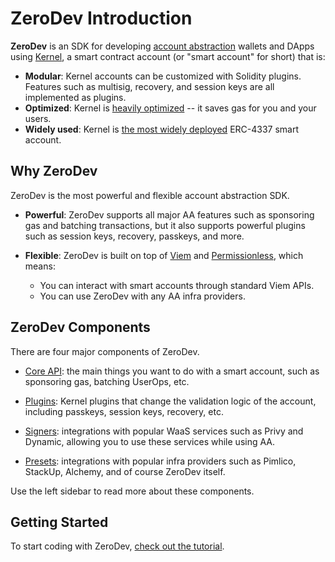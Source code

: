 # ZeroDev Introduction

**ZeroDev** is an SDK for developing [account abstraction](https://www.erc4337.io) wallets and DApps using [Kernel](https://github.com/zerodevapp/kernel), a smart contract account (or "smart account" for short) that is:

- **Modular**: Kernel accounts can be customized with Solidity plugins.  Features such as multisig, recovery, and session keys are all implemented as plugins.
- **Optimized**: Kernel is [heavily optimized](https://github.com/zerodevapp/aa-benchmark) -- it saves gas for you and your users.
- **Widely used**: Kernel is [the most widely deployed](https://www.bundlebear.com/factories/all) ERC-4337 smart account.

## Why ZeroDev

ZeroDev is the most powerful and flexible account abstraction SDK.

- **Powerful**: ZeroDev supports all major AA features such as sponsoring gas and batching transactions, but it also supports powerful plugins such as session keys, recovery, passkeys, and more.

- **Flexible**: ZeroDev is built on top of [Viem](https://viem.sh/) and [Permissionless](https://docs.pimlico.io/permissionless/reference), which means:
  - You can interact with smart accounts through standard Viem APIs.
  - You can use ZeroDev with any AA infra providers.


## ZeroDev Components

There are four major components of ZeroDev.

- [Core API](/sdk/core-api/intro): the main things you want to do with a smart account, such as sponsoring gas, batching UserOps, etc.

- [Plugins](/sdk/plugins/intro): Kernel plugins that change the validation logic of the account, including passkeys, session keys, recovery, etc.

- [Signers](/sdk/signers/intro): integrations with popular WaaS services such as Privy and Dynamic, allowing you to use these services while using AA.

- [Presets](/sdk/presets/intro): integrations with popular infra providers such as Pimlico, StackUp, Alchemy, and of course ZeroDev itself.

Use the left sidebar to read more about these components.

## Getting Started

To start coding with ZeroDev, [check out the tutorial](/sdk/getting-started/quickstart).